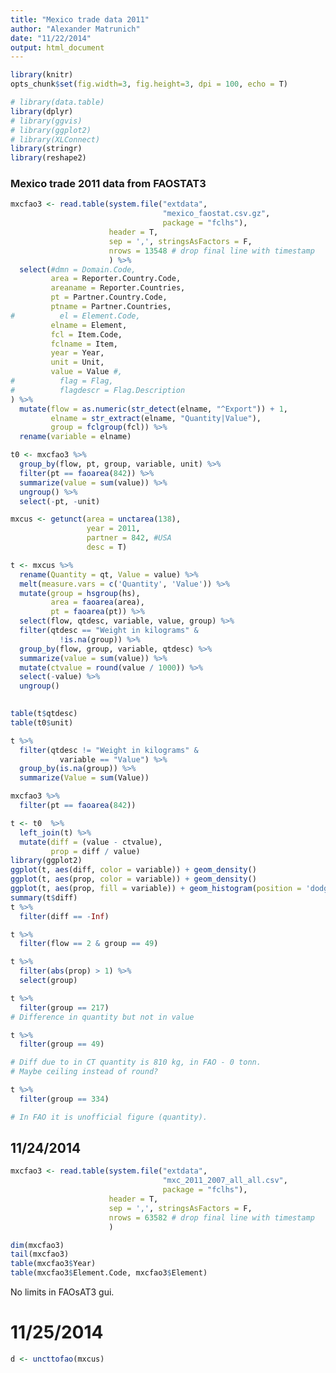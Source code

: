```yaml
---
title: "Mexico trade data 2011"
author: "Alexander Matrunich"
date: "11/22/2014"
output: html_document
---
```


```r
library(knitr)
opts_chunk$set(fig.width=3, fig.height=3, dpi = 100, echo = T)
```

```r
# library(data.table)
library(dplyr)
# library(ggvis)
# library(ggplot2)
# library(XLConnect)
library(stringr)
library(reshape2)
```

### Mexico trade 2011 data from FAOSTAT3

```r
mxcfao3 <- read.table(system.file("extdata", 
                                  "mexico_faostat.csv.gz", 
                                  package = "fclhs"), 
                      header = T,
                      sep = ',', stringsAsFactors = F,
                      nrows = 13548 # drop final line with timestamp
                      ) %>%
  select(#dmn = Domain.Code,
         area = Reporter.Country.Code,
         areaname = Reporter.Countries,
         pt = Partner.Country.Code,
         ptname = Partner.Countries,
#          el = Element.Code,
         elname = Element,
         fcl = Item.Code,
         fclname = Item,
         year = Year,
         unit = Unit,
         value = Value #,
#          flag = Flag,
#          flagdescr = Flag.Description
) %>%
  mutate(flow = as.numeric(str_detect(elname, "^Export")) + 1,
         elname = str_extract(elname, "Quantity|Value"),
         group = fclgroup(fcl)) %>%
  rename(variable = elname)
```

```r
t0 <- mxcfao3 %>%
  group_by(flow, pt, group, variable, unit) %>%
  filter(pt == faoarea(842)) %>%
  summarize(value = sum(value)) %>%
  ungroup() %>%
  select(-pt, -unit)
```

```r
mxcus <- getunct(area = unctarea(138),
                 year = 2011,
                 partner = 842, #USA
                 desc = T)

t <- mxcus %>%
  rename(Quantity = qt, Value = value) %>%
  melt(measure.vars = c('Quantity', 'Value')) %>%
  mutate(group = hsgroup(hs),
         area = faoarea(area),
         pt = faoarea(pt)) %>%
  select(flow, qtdesc, variable, value, group) %>%
  filter(qtdesc == "Weight in kilograms" &
           !is.na(group)) %>%
  group_by(flow, group, variable, qtdesc) %>%
  summarize(value = sum(value)) %>%
  mutate(ctvalue = round(value / 1000)) %>%
  select(-value) %>%
  ungroup()
  

table(t$qtdesc)
table(t0$unit)

t %>%
  filter(qtdesc != "Weight in kilograms" &
           variable == "Value") %>%
  group_by(is.na(group)) %>%
  summarize(Value = sum(Value))
```

```r
mxcfao3 %>%
  filter(pt == faoarea(842))
```

```r
t <- t0  %>% 
  left_join(t) %>%
  mutate(diff = (value - ctvalue),
         prop = diff / value)
library(ggplot2)
ggplot(t, aes(diff, color = variable)) + geom_density()
ggplot(t, aes(prop, color = variable)) + geom_density()
ggplot(t, aes(prop, fill = variable)) + geom_histogram(position = 'dodge')
summary(t$diff)
t %>%
  filter(diff == -Inf)

t %>%
  filter(flow == 2 & group == 49)

t %>%
  filter(abs(prop) > 1) %>%
  select(group)

t %>%
  filter(group == 217) 
# Difference in quantity but not in value

t %>%
  filter(group == 49)

# Diff due to in CT quantity is 810 kg, in FAO - 0 tonn. 
# Maybe ceiling instead of round?

t %>%
  filter(group == 334)

# In FAO it is unofficial figure (quantity).

```

## 11/24/2014

```r

mxcfao3 <- read.table(system.file("extdata", 
                                  "mxc_2011_2007_all_all.csv", 
                                  package = "fclhs"), 
                      header = T,
                      sep = ',', stringsAsFactors = F,
                      nrows = 63582 # drop final line with timestamp
                      )

dim(mxcfao3)
tail(mxcfao3)
table(mxcfao3$Year)
table(mxcfao3$Element.Code, mxcfao3$Element)
```

No limits in FAOsAT3 gui. 

# 11/25/2014

```r
d <- uncttofao(mxcus)
```

